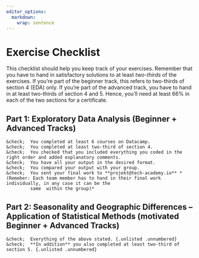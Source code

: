 ```yaml
---
editor_options: 
  markdown: 
    wrap: sentence
---
```


\newpage

# Exercise Checklist

This checklist should help you keep track of your exercises. Remember that you have to hand in satisfactory solutions to at least *two-thirds* of the exercises. If you're part of the beginner track, this refers to two-thirds of section 4 (EDA) only. If you're part of the advanced track, you have to hand in at least two-thirds of  section 4 and 5. Hence, you'll need at least 66% in each of the two sections for a certificate.

## Part 1: Exploratory Data Analysis (Beginner + Advanced Tracks)

    &check;  You completed at least 6 courses on Datacamp. 
    &check;  You completed at least two-third of section 4.
    &check;  You checked that you included everything you coded in the right order and added explanatory comments. 
    &check;  You have all your output in the desired format.
    &check;  You compared your output with your group.
    &check;  You sent your final work to **projekt@tech-academy.io** *(Remeber: Each team member has to hand in their final work individually, in any case it can be the 
             same  within the group)*

## Part 2: Seasonality and Geographic Differences – Application of Statistical Methods (motivated Beginner + Advanced Tracks)

    &check;  Everything of the above stated. {.unlisted .unnumbered}
    &check;  **In addition** you also completed at least two-third of section 5. {.unlisted .unnumbered}
